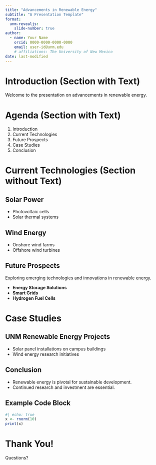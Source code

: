 ```yaml
---
title: "Advancements in Renewable Energy"
subtitle: "A Presentation Template"
format: 
  unm-revealjs:
    slide-number: true
author:
  - name: Your Name
    orcid: 0000-0000-0000-0000
    email: user-id@unm.edu
    # affiliations: The University of New Mexico
date: last-modified
---
```


# Introduction (Section with Text)  {.section-slide-text}

Welcome to the presentation on advancements in renewable energy.

# Agenda (Section with Text) {.section-slide-text}

1. Introduction
2. Current Technologies
3. Future Prospects
4. Case Studies
5. Conclusion

# Current Technologies (Section without Text)

## Solar Power

- Photovoltaic cells
- Solar thermal systems

## Wind Energy

- Onshore wind farms
- Offshore wind turbines

## Future Prospects

Exploring emerging technologies and innovations in renewable energy.

- **Energy Storage Solutions**
- **Smart Grids**
- **Hydrogen Fuel Cells**

# Case Studies

## UNM Renewable Energy Projects

- Solar panel installations on campus buildings
- Wind energy research initiatives


## Conclusion {.section-slide-text}

- Renewable energy is pivotal for sustainable development.
- Continued research and investment are essential.


## Example Code Block

```r
#| echo: true
x <- rnorm(10)
print(x)
```

# Thank You!

Questions?